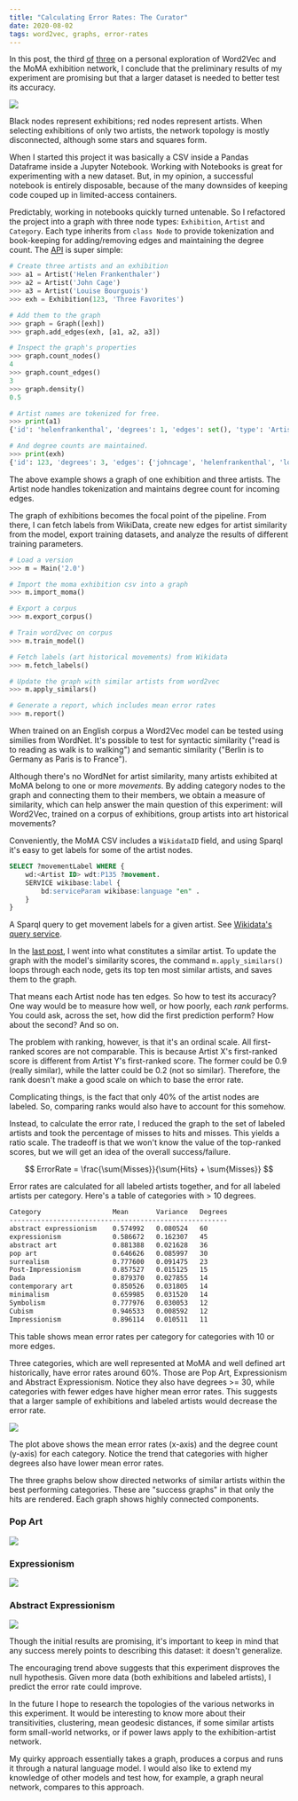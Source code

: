 ```yaml
---
title: "Calculating Error Rates: The Curator"
date: 2020-08-02
tags: word2vec, graphs, error-rates
---
```


In this post, the third [of](https://lancewakeling.net/blog/2020-07-04-the-curator/) [three](https://lancewakeling.net/blog/2020-07-16-the-curator-2/) on a personal exploration of Word2Vec and the MoMA exhibition network, I conclude that the preliminary results of my experiment are promising but that a larger dataset is needed to better test its accuracy.

![](../../images/k2-raw-exhibition-data-cropped.png)

<Caption>
Black nodes represent exhibitions; red nodes represent artists. When selecting exhibitions of only two artists, the network topology is mostly disconnected, although some stars and squares form.
</Caption>

When I started this project it was basically a CSV inside a Pandas Dataframe inside a Jupyter Notebook. Working with Notebooks is great for experimenting with a new dataset. But, in my opinion, a successful notebook is entirely disposable, because of the many downsides of keeping code couped up in limited-access containers.

Predictably, working in notebooks quickly turned untenable. So I refactored the project into a graph with three node types: `Exhibition`, `Artist` and `Category`. Each type inherits from `class Node` to provide tokenization and book-keeping for adding/removing edges and maintaining the degree count. The [API](https://github.com/disposableraft/the-curator) is super simple:

```python
# Create three artists and an exhibition
>>> a1 = Artist('Helen Frankenthaler')
>>> a2 = Artist('John Cage')
>>> a3 = Artist('Louise Bourguois')
>>> exh = Exhibition(123, 'Three Favorites')

# Add them to the graph
>>> graph = Graph([exh])
>>> graph.add_edges(exh, [a1, a2, a3])

# Inspect the graph's properties
>>> graph.count_nodes()
4
>>> graph.count_edges()
3
>>> graph.density()
0.5

# Artist names are tokenized for free.
>>> print(a1)
{'id': 'helenfrankenthal', 'degrees': 1, 'edges': set(), 'type': 'Artist'}

# And degree counts are maintained.
>>> print(exh)
{'id': 123, 'degrees': 3, 'edges': {'johncage', 'helenfrankenthal', 'louisbourguoi'}, 'type': 'Exhibition'}
```

<Caption>
The above example shows a graph of one exhibition and three artists. The Artist node handles tokenization and maintains degree count for incoming edges.
</Caption>

The graph of exhibitions becomes the focal point of the pipeline. From there, I can fetch labels from WikiData, create new edges for artist similarity from the model, export training datasets, and analyze the results of different training parameters.

```python
# Load a version
>>> m = Main('2.0')

# Import the moma exhibition csv into a graph
>>> m.import_moma()

# Export a corpus
>>> m.export_corpus()

# Train word2vec on corpus
>>> m.train_model()

# Fetch labels (art historical movements) from Wikidata
>>> m.fetch_labels()

# Update the graph with similar artists from word2vec
>>> m.apply_similars()

# Generate a report, which includes mean error rates
>>> m.report()
```

When trained on an English corpus a Word2Vec model can be tested using similies from WordNet. It's possible to test for syntactic similarity ("read is to reading as walk is to walking") and semantic similarity ("Berlin is to Germany as Paris is to France").

Although there's no WordNet for artist similarity, many artists exhibited at MoMA belong to one or more *movements*. By adding category nodes to the graph and connecting them to their members, we obtain a measure of similarity, which can help answer the main question of this experiment: will Word2Vec, trained on a corpus of exhibitions, group artists into art historical movements?

Conveniently, the MoMA CSV includes a `WikidataID` field, and using Sparql it's easy to get labels for some of the artist nodes.

```sql
SELECT ?movementLabel WHERE {
    wd:<Artist ID> wdt:P135 ?movement.
    SERVICE wikibase:label {
        bd:serviceParam wikibase:language "en" .
    }
}
```

<Caption>
A Sparql query to get movement labels for a given artist. See <a href="https://query.wikidata.org/">Wikidata's query service</a>.
</Caption>

In the [last post](https://lancewakeling.net/blog/2020-07-16-the-curator-2/), I went into what constitutes a similar artist. To update the graph with the model's similarity scores, the command `m.apply_similars()` loops through each node, gets its top ten most similar artists, and saves them to the graph.

That means each Artist node has ten edges. So how to test its accuracy? One way would be to measure how well, or how poorly, each *rank* performs. You could ask, across the set, how did the first prediction perform? How about the second? And so on.

The problem with ranking, however, is that it's an ordinal scale. All first-ranked scores are not comparable. This is because Artist X's first-ranked score is different from Artist Y's first-ranked score. The former could be 0.9 (really similar), while the latter could be 0.2 (not so similar). Therefore, the rank doesn't make a good scale on which to base the error rate.

Complicating things, is the fact that only 40% of the artist nodes are labeled. So, comparing ranks would also have to account for this somehow.

Instead, to calculate the error rate, I reduced the graph to the set of labeled artists and took the percentage of misses to hits and misses. This yields a ratio scale. The tradeoff is that we won't know the value of the top-ranked scores, but we will get an idea of the overall success/failure.

$$
ErrorRate = \frac{\sum{Misses}}{\sum{Hits} + \sum{Misses}}
$$

Error rates are calculated for all labeled artists together, and for all labeled artists per category. Here's a table of categories with > 10 degrees.

```txt
Category                  Mean       Variance   Degrees
-------------------------------------------------------
abstract expressionism    0.574992   0.080524   60
expressionism             0.586672   0.162307   45
abstract art              0.881388   0.021628   36
pop art                   0.646626   0.085997   30
surrealism                0.777600   0.091475   23
Post-Impressionism        0.857527   0.015125   15
Dada                      0.879370   0.027855   14
contemporary art          0.850526   0.031805   14
minimalism                0.659985   0.031520   14
Symbolism                 0.777976   0.030053   12
Cubism                    0.946533   0.008592   12
Impressionism             0.896114   0.010511   11
```

<Caption>
This table shows mean error rates per category for categories with 10 or more edges.
</Caption>

Three categories, which are well represented at MoMA and well defined art historically, have error rates around 60%. Those are Pop Art, Expressionism and Abstract Expressionism. Notice they also have degrees >= 30, while categories with fewer edges have higher mean error rates. This suggests that a larger sample of exhibitions and labeled artists would decrease the error rate.

![](../../images/1.8-scatter-err-per-cat.png)

<Caption>
The plot above shows the mean error rates (x-axis) and the degree count (y-axis) for each category. Notice the trend that categories with higher degrees also have lower mean error rates.
</Caption>

The three graphs below show directed networks of similar artists within the best performing categories. These are "success graphs" in that only the hits are rendered. Each graph shows highly connected components.

### Pop Art

![](../../images/1.8-popart.png)

### Expressionism

![](../../images/1.8-expressionism.png)

### Abstract Expressionism

![](../../images/1.8-abstractexpressionism.png)

Though the initial results are promising, it's important to keep in mind that any success merely points to describing this dataset: it doesn't generalize.

The encouraging trend above suggests that this experiment disproves the null hypothesis. Given more data (both exhibitions and labeled artists), I predict the error rate could improve.

In the future I hope to research the topologies of the various networks in this experiment. It would be interesting to know more about their transitivities, clustering, mean geodesic distances, if some similar artists form small-world networks, or if power laws apply to the exhibition-artist network.

My quirky approach essentially takes a graph, produces a corpus and runs it through a natural language model. I would also like to extend my knowledge of other models and test how, for example, a graph neural network, compares to this approach.
